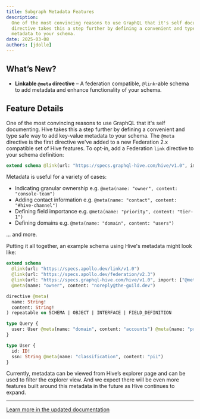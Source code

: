 ```yaml
---
title: Subgraph Metadata Features
description:
  One of the most convincing reasons to use GraphQL that it's self documenting. The `@meta`
  directive takes this a step further by defining a convenient and type safe way to add key-value
  metadata to your schema.
date: 2025-03-08
authors: [jdolle]
---
```


## What’s New?

- **Linkable `@meta` directive** – A federation compatible, `@link`-able schema to add metadata and
  enhance functionality of your schema.

## Feature Details

One of the most convincing reasons to use GraphQL that it's self documenting. Hive takes this a step
further by defining a convenient and type safe way to add key-value metadata to your schema. The
`@meta` directive is the first directive we've added to a new Federation 2.x compatible set of Hive
features. To opt-in, add a Federation `link` directive to your schema definition:

```graphql
extend schema @link(url: "https://specs.graphql-hive.com/hive/v1.0", import: ["@meta"])
```

Metadata is useful for a variety of cases:

- Indicating granular ownership e.g. `@meta(name: "owner", content: "console-team")`
- Adding contact information e.g. `@meta(name: "contact", content: "#hive-channel")`
- Defining field importance e.g. `@meta(name: "priority", content: "tier-1")`
- Defining domains e.g. `@meta(name: "domain", content: "users")`

... and more.

Putting it all together, an example schema using Hive's metadata might look like:

```graphql
extend schema
  @link(url: "https://specs.apollo.dev/link/v1.0")
  @link(url: "https://specs.apollo.dev/federation/v2.3")
  @link(url: "https://specs.graphql-hive.com/hive/v1.0", import: ["@meta"])
  @meta(name: "owner", content: "noreply@the-guild.dev")

directive @meta(
  name: String!
  content: String!
) repeatable on SCHEMA | OBJECT | INTERFACE | FIELD_DEFINITION

type Query {
  user: User @meta(name: "domain", content: "accounts") @meta(name: "priority", content: "tier-1")
}

type User {
  id: ID!
  ssn: String @meta(name: "classification", content: "pii")
}
```

Currently, metadata can be viewed from Hive’s explorer page and can be used to filter the explorer
view. And we expect there will be even more features built around this metadata in the future as
Hive continues to expand.

---

[Learn more in the updated documentation](/docs/schema-registry/link-specifications)
